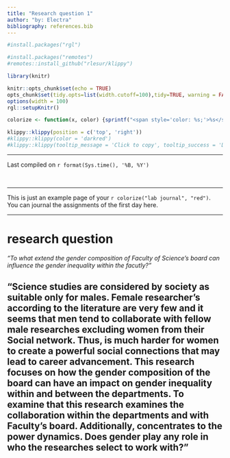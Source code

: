 ```yaml
---
title: "Research question 1"
author: "by: Electra"
bibliography: references.bib
---  
```


```r
#install.packages("rgl")
```

```r
#install.packages("remotes")
#remotes::install_github("rlesur/klippy")
``` 

```r
library(knitr)

knitr::opts_chunk$set(echo = TRUE)
opts_chunk$set(tidy.opts=list(width.cutoff=100),tidy=TRUE, warning = FALSE, message = FALSE,comment = "#>", cache=TRUE, class.source=c("test"), class.output=c("test2"))
options(width = 100)
rgl::setupKnitr()

colorize <- function(x, color) {sprintf("<span style='color: %s;'>%s</span>", color, x) }
```

```r
klippy::klippy(position = c('top', 'right'))
#klippy::klippy(color = 'darkred')
#klippy::klippy(tooltip_message = 'Click to copy', tooltip_success = 'Done')
```

----  

Last compiled on `r format(Sys.time(), '%B, %Y')`

<br>

----
  
This is just an example page of your `r colorize("lab journal", "red")`.
You can journal the assignments of the first day here.
  

----

# research question

*"To what extend the gender composition of Faculty of Science's board can influence the gender inequality within the facutly?"*  

"Science studies are considered by society as suitable only for males. Female researcher's according to the literature are very few and it seems that men tend to collaborate with fellow male researches excluding women from their Social network. Thus, is much harder for women to create a powerful social connections that may lead to career advancement. This research focuses on how the gender composition of the board can have an impact on gender inequality within and between the departments. To examine that this research examines the collaboration within the departments and with Faculty's board. Additionally, concentrates to the power dynamics. Does gender play any role in who the researches select to work with?"
----




